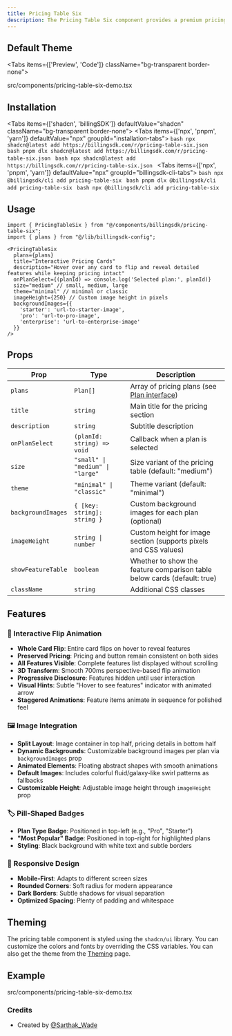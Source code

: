 ```yaml
---
title: Pricing Table Six
description: The Pricing Table Six component provides a premium pricing table design with image backgrounds, interactive flip animation on hover, and pill-shaped badges. Features split-card layout with dynamic background images that flip to reveal detailed features.
---
```


## Default Theme

<Tabs items={['Preview', 'Code']} className="bg-transparent border-none">
  <Tab value="Preview" className="border-none bg-transparent p-0 mt-3">
    <PreviewComponents registryName="pricing-table-six">
      <PricingTableSixDemo />
    </PreviewComponents>
  </Tab>

  <Tab value="Code" className="mt-3">
    <include cwd lang="tsx" meta='title="src/components/pricing-table-six-demo.tsx"'>src/components/pricing-table-six-demo.tsx</include>
  </Tab>
</Tabs>

## Installation

<Tabs items={['shadcn', 'billingSDK']} defaultValue="shadcn" className="bg-transparent border-none">
  <Tab value="shadcn" className="border-none bg-transparent p-0 mt-3">
    <Tabs items={['npx', 'pnpm', 'yarn']} defaultValue="npx" groupId="installation-tabs">
      <Tab value="npx">
        ```bash
        npx shadcn@latest add https://billingsdk.com/r/pricing-table-six.json
        ```
      </Tab>
      <Tab value="pnpm">
        ```bash
        pnpm dlx shadcn@latest add https://billingsdk.com/r/pricing-table-six.json
        ```
      </Tab>
      <Tab value="yarn">
        ```bash
        npx shadcn@latest add https://billingsdk.com/r/pricing-table-six.json
        ```
      </Tab>
    </Tabs>
  </Tab>
  <Tab value="billingSDK" className="border-none bg-transparent p-0 mt-3">
    <Tabs items={['npx', 'pnpm', 'yarn']} defaultValue="npx" groupId="billingsdk-cli-tabs">
      <Tab value="npx">
        ```bash
        npx @billingsdk/cli add pricing-table-six
        ```
      </Tab>
      <Tab value="pnpm">
        ```bash
        pnpm dlx @billingsdk/cli add pricing-table-six
        ```
      </Tab>
      <Tab value="yarn">
        ```bash
        npx @billingsdk/cli add pricing-table-six
        ```
      </Tab>
    </Tabs>
  </Tab>
</Tabs>

## Usage

```tsx
import { PricingTableSix } from "@/components/billingsdk/pricing-table-six";
import { plans } from "@/lib/billingsdk-config";

<PricingTableSix 
  plans={plans}
  title="Interactive Pricing Cards"
  description="Hover over any card to flip and reveal detailed features while keeping pricing intact"
  onPlanSelect={(planId) => console.log('Selected plan:', planId)}
  size="medium" // small, medium, large
  theme="minimal" // minimal or classic
  imageHeight={250} // Custom image height in pixels
  backgroundImages={{
    'starter': 'url-to-starter-image',
    'pro': 'url-to-pro-image', 
    'enterprise': 'url-to-enterprise-image'
  }}
/>
```

## Props

| Prop | Type | Description |
|------|------|-------------|
| `plans` | `Plan[]` | Array of pricing plans (see [Plan interface](/docs/interfaces#plan-interface)) |
| `title` | `string` | Main title for the pricing section |
| `description` | `string` | Subtitle description |
| `onPlanSelect` | `(planId: string) => void` | Callback when a plan is selected |
| `size` | `"small" \| "medium" \| "large"` | Size variant of the pricing table (default: "medium") |
| `theme` | `"minimal" \| "classic"` | Theme variant (default: "minimal") |
| `backgroundImages` | `{ [key: string]: string }` | Custom background images for each plan (optional) |
| `imageHeight` | `string \| number` | Custom height for image section (supports pixels and CSS values) |
| `showFeatureTable` | `boolean` | Whether to show the feature comparison table below cards (default: true) |
| `className` | `string` | Additional CSS classes |

## Features

### 🔄 Interactive Flip Animation
- **Whole Card Flip**: Entire card flips on hover to reveal features
- **Preserved Pricing**: Pricing and button remain consistent on both sides
- **All Features Visible**: Complete features list displayed without scrolling
- **3D Transform**: Smooth 700ms perspective-based flip animation
- **Progressive Disclosure**: Features hidden until user interaction
- **Visual Hints**: Subtle "Hover to see features" indicator with animated arrow
- **Staggered Animations**: Feature items animate in sequence for polished feel

### 🖼️ Image Integration
- **Split Layout**: Image container in top half, pricing details in bottom half
- **Dynamic Backgrounds**: Customizable background images per plan via `backgroundImages` prop
- **Animated Elements**: Floating abstract shapes with smooth animations
- **Default Images**: Includes colorful fluid/galaxy-like swirl patterns as fallbacks
- **Customizable Height**: Adjustable image height through `imageHeight` prop

### 🏷️ Pill-Shaped Badges
- **Plan Type Badge**: Positioned in top-left (e.g., "Pro", "Starter")
- **"Most Popular" Badge**: Positioned in top-right for highlighted plans
- **Styling**: Black background with white text and subtle borders

### 📱 Responsive Design
- **Mobile-First**: Adapts to different screen sizes
- **Rounded Corners**: Soft radius for modern appearance
- **Dark Borders**: Subtle shadows for visual separation
- **Optimized Spacing**: Plenty of padding and whitespace

## Theming

The pricing table component is styled using the `shadcn/ui` library. You can customize the colors and fonts by overriding the CSS variables. You can also get the theme from the [Theming](/docs/theming) page.

## Example
<include cwd lang="tsx" meta='title="src/components/pricing-table-six-demo.tsx"'>src/components/pricing-table-six-demo.tsx</include>

### Credits
- Created by [@Sarthak_Wade](https://x.com/Sarthak_Wade)